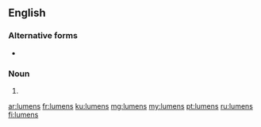 ==English==

===Alternative forms===
* {{l|en|lumina}}

===Noun===
{{head|en|noun plural form}}

# {{plural of|lumen|lang=en}}

[[ar:lumens]]
[[fr:lumens]]
[[ku:lumens]]
[[mg:lumens]]
[[my:lumens]]
[[pt:lumens]]
[[ru:lumens]]
[[fi:lumens]]